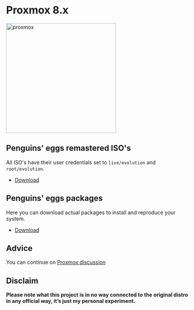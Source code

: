 # Proxmox 8.x
<img src="https://penguins-eggs.net/img/Proxmox-logo-800-white.svg" alt="proxmox" width="300"/>

## Penguins' eggs remastered ISO's
All ISO's have their user credentials set to ```live/evolution``` and ```root/evolution```.

* [Download](https://drive.google.com/drive/folders/1cWf2EMe6pUAs97AbNtTGUcOHyxEIlzzK)

## Penguins' eggs packages
Here you can download actual packages to install and reproduce your system.

* [Download](https://penguins-eggs.net/basket/index.php?p=packages%2Fdebs)

## Advice

You can continue on [Proxmox discussion](https://github.com/pieroproietti/penguins-blog/discussions/47)

## Disclaim
__Please note what this project is in no way connected to the original distro in any official way, it’s just my personal experiment.__

